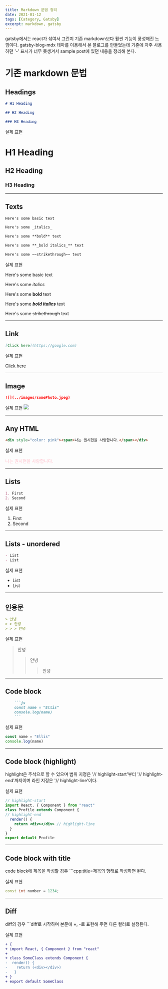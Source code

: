 ```yaml
---
title: Markdown 문법 정리
date: 2021-01-12
tags: [Category, Gatsby]
excerpt: markdown, gatsby
---
```


gatsby에서는 react가 섞여서 그런지 기존 markdown보다 훨씬 기능이 풍성해진 느낌이다. gatsby-blog-mdx 테마를 이용해서 본 블로그를 만들었는데 기존에 자주 사용하던 '-' 표시가 너무 못생겨서 sample post에 있던 내용을 정리해 본다.

# 기존 markdown 문법
## Headings

```md
# H1 Heading

## H2 Heading

### H3 Heading

```

실제 표현
# H1 Heading

## H2 Heading

### H3 Heading

--- 

## Texts

```md
Here's some basic text

Here's some _italics_

Here's some **bold** text

Here's some **_bold italics_** text

Here's some ~~strikethrough~~ text

```

실제 표현

Here's some basic text

Here's some _italics_

Here's some **bold** text

Here's some **_bold italics_** text

Here's some ~~strikethrough~~ text

---

## Link

```md
[Click here](https://google.com)

```

실제 표현

[Click here](https://google.com)

---

## Image 

```md
![](../images/somePhoto.jpeg)

```

실제 표현
![](../images/somePhoto.jpeg)

---

## Any HTML

```html
<div style="color: pink"><span>나는 권시현을 사랑합니다.</span></div>

```

실제 표현

<div style="color: pink"><span>나는 권시현을 사랑합니다.</span></div>

---

## Lists

```md
1. First
2. Second

```

실제 표현

1. First
2. Second

---

## Lists - unordered

```md
- List
- List

```

실제 표현
- List
- List

---

## 인용문

``` md
> 안녕
> > 안녕
> > > 안녕

```

실제 표현
> 안녕
> > 안녕
> > > 안녕

---

## Code block 

```md
    ```js
    const name = "Ellis"
    console.log(name)
    ```
```

실제 표현
```js
const name = "Ellis"
console.log(name)
```

---

## Code block (highlight)

highlight은 주석으로 할 수 있으며 범위 지정은 '// highlight-start'부터 '// highlight-end'까지이며 라인 지정은 '// highlight-line'이다.

실제 표현
```jsx
// highlight-start
import React, { Component } from "react"
class Profile extends Component {
// highlight-end
  render() {
    return <div></div> // highlight-line
  }
}
export default Profile

```

---

## Code block with title 
code block에 제목을 작성할 경우 ```cpp:title=제목의 형태로 작성하면 된다.

실제 표현
```cpp:title=example.cpp
const int number = 1234;

```

---

## Diff 
diff의 경우 ```diff로 시작하며 본문에 +, -로 표현해 주면 다른 컬러로 설정된다.

실제 표현
```diff
+ {
+ import React, { Component } from "react"
+
+ class SomeClass extends Component {
-  render() {
-    return (<div></div>)
-   }
+ }
+ export default SomeClass
```